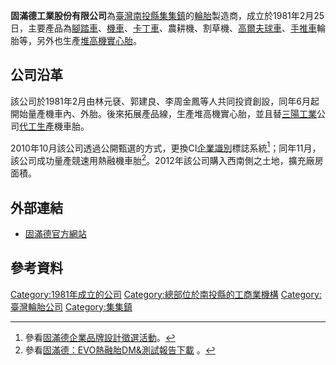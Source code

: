 {{Infobox Company 
| company_name = 固滿德工業股份有限公司
| company_name_en = Gumonder Industrial Corporation Ltd.
| company_logo = [[File:Gumonder-Logo.jpg|center]]
| company_type = [[私人公司|私人公司]]、[[股份有限公司|未上市公司]]
| market_information =
| foundation = 1981年2月25日
| location = [[臺灣|臺灣]][[南投縣|南投縣]][[集集鎮|集集鎮]]和平里雞籠巷3-8號
| zip_code = 55243
| telephone_no = +886-49-2762306 
| key_people = [[董事長|董事長]]：林元褎<br>總經理：蔡國卿
| industry = 輪胎製造業
| products = [[輪胎|輪胎]]
| capital = [[新臺幣|新台幣]]0.42億元（2011年7月）
| company_slogan = 
| revenue = 
| operating_income = 
| net_income = 
| num_employees =
| parent = 
| subsid = 
| homepage = http://www.gmd-tire.com.tw/
| footnotes = 
}}

'''固滿德工業股份有限公司'''為[[臺灣|臺灣]][[南投縣|南投縣]][[集集鎮|集集鎮]]的[[輪胎|輪胎]]製造商，成立於1981年2月25日，主要產品為[[腳踏車|腳踏車]]、[[機車|機車]]、[[卡丁車|卡丁車]]、農耕機、割草機、[[高球車|高爾夫球車]]、[[手推車|手推車]]輪胎等，另外也生產[[叉車|堆高機]][[實心胎|實心胎]]。

== 公司沿革 ==
該公司於1981年2月由林元褎、郭建良、李周金鳳等人共同投資創設，同年6月起開始量產機車內、外胎。後來拓展產品線，生產堆高機實心胎，並且替[[三陽工業|三陽工業]]公司[[貼牌生產|代工生產]]機車胎。

2010年10月該公司透過公開甄選的方式，更換CI[[企業識別|企業識別]]標誌系統<ref>參看[http://s1.boco.com.tw/tdckm/CompetitionInLand.aspx?Bid=B20100729000002 固滿德企業品牌設計徵選活動]{{dead link|date=2017年12月 |bot=InternetArchiveBot |fix-attempted=yes }}。</ref>；同年11月，該公司成功量產競速用熱融機車胎<ref>參看[http://www.gmd-tire.com.tw/big5/news_show.php?news_sn=12 固滿德：EVO熱融胎DM&測試報告下載] {{Wayback|url=http://www.gmd-tire.com.tw/big5/news_show.php?news_sn=12 |date=20110716030519 }}。</ref>。2012年該公司購入西南側之土地，擴充廠房面積。

== 外部連結 ==
* [http://www.gmd-tire.com.tw/ 固滿德官方網站]{{Wayback|url=http://www.gmd-tire.com.tw/ |date=20110829140740 }}

== 參考資料 ==
{{Reflist}}

[[Category:1981年成立的公司|Category:1981年成立的公司]]
[[Category:總部位於南投縣的工商業機構|Category:總部位於南投縣的工商業機構]]
[[Category:臺灣輪胎公司|Category:臺灣輪胎公司]]
[[Category:集集鎮|Category:集集鎮]]